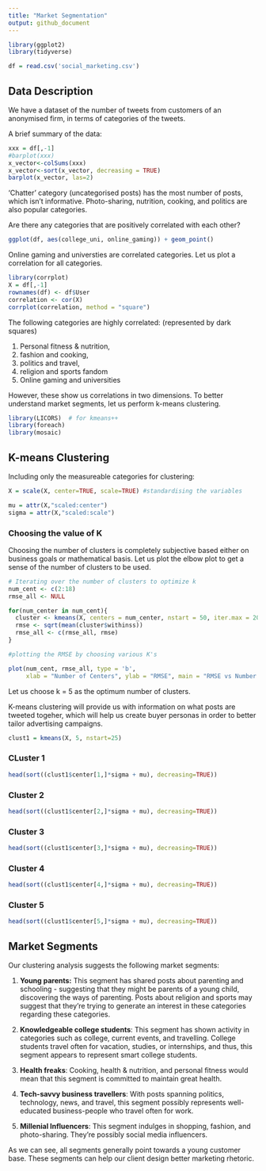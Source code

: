 ---
title: "Market Segmentation"
output: github_document
---

```{r include = FALSE}
library(ggplot2)
library(tidyverse)

```


```{r echo = F}
df = read.csv('social_marketing.csv')
```

## Data Description

We have a dataset of the number of tweets from customers of an anonymised firm, in terms of categories of the tweets. 

A brief summary of the data:

```{r echo = F}
xxx = df[,-1]
#barplot(xxx)
x_vector<-colSums(xxx)
x_vector<-sort(x_vector, decreasing = TRUE)
barplot(x_vector, las=2)
```

'Chatter' category (uncategorised posts) has the most number of posts, which isn't informative. Photo-sharing, nutrition, cooking, and politics are also popular categories. 

Are there any categories that are positively correlated with each other?

```{r echo = F}
ggplot(df, aes(college_uni, online_gaming)) + geom_point()
```


Online gaming and universties are correlated categories. Let us plot a correlation for all categories. 

```{r echo = F}
library(corrplot)
X = df[,-1]
rownames(df) <- df$User
correlation <- cor(X)
corrplot(correlation, method = "square")

```

The following categories are highly correlated: (represented by dark squares)

1) Personal fitness & nutrition,
2) fashion and cooking,
3) politics and travel,
4) religion and sports fandom
5) Online gaming and universities

However, these show us correlations in two dimensions. To better understand market segments, let us perform k-means clustering. 


```{r include=FALSE}
library(LICORS)  # for kmeans++
library(foreach)
library(mosaic)
```


## K-means Clustering

Including only the measureable categories for clustering: 

```{r echo = F}
X = scale(X, center=TRUE, scale=TRUE) #standardising the variables
```

```{r echo = F}
mu = attr(X,"scaled:center")
sigma = attr(X,"scaled:scale") 
```

### Choosing the value of K

Choosing the number of clusters is completely subjective based either on business goals or mathematical basis. Let us plot the elbow plot to get a sense of the number of clusters to be used. 

```{r echo = F}
# Iterating over the number of clusters to optimize k
num_cent <- c(2:18)
rmse_all <- NULL

for(num_center in num_cent){
  cluster <- kmeans(X, centers = num_center, nstart = 50, iter.max = 20)
  rmse <- sqrt(mean(cluster$withinss))
  rmse_all <- c(rmse_all, rmse)
}

#plotting the RMSE by choosing various K's

plot(num_cent, rmse_all, type = 'b',
     xlab = "Number of Centers", ylab = "RMSE", main = "RMSE vs Number of Clusters")
```


Let us choose k = 5 as the optimum number of clusters. 

K-means clustering will provide us with information on what posts are tweeted togeher, which will help us create buyer personas in order to better tailor advertising campaigns. 

```{r echo = F}
clust1 = kmeans(X, 5, nstart=25)
```

### CLuster 1

```{r echo = F}
head(sort((clust1$center[1,]*sigma + mu), decreasing=TRUE))

```


### Cluster 2

```{r echo = F}
head(sort((clust1$center[2,]*sigma + mu), decreasing=TRUE))
```


### Cluster 3

```{r echo = F}
head(sort((clust1$center[3,]*sigma + mu), decreasing=TRUE))
```

### Cluster 4

```{r echo = F}
head(sort((clust1$center[4,]*sigma + mu), decreasing=TRUE))

```

### Cluster 5

```{r echo = F}
head(sort((clust1$center[5,]*sigma + mu), decreasing=TRUE))

```

## Market Segments

Our clustering analysis suggests the following market segments: 

1) **Young parents:** This segment has shared posts about parenting and schooling - suggesting that they might be parents of a young child, discovering the ways of parenting. Posts about religion and sports may suggest that they're trying to generate an interest in these categories regarding these categories. 

2) **Knowledgeable college students**: This segment has shown activity in categories such as college, current events, and travelling. College students travel often for vacation, studies, or internships, and thus, this segment appears to represent smart college students. 

3) **Health freaks**: Cooking, health & nutrition, and personal fitness would mean that this segment is committed to maintain great health. 

4) **Tech-savvy business travellers**: With posts spanning politics, technology, news, and travel, this segment possibly represents well-educated business-people who travel often for work. 

5) **Millenial Influencers**: This segment indulges in shopping, fashion, and photo-sharing. They're possibly social media influencers. 

As we can see, all segments generally point towards a young customer base. These segments can help our client design  better marketing rhetoric.






